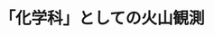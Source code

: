 ﻿---
title: "「化学科」としての火山観測"
category: "理学院"
vol: "35"
interviewee: "大場武・草津白根火山観測所 "
url: ""
tags: []
pdf: "35-5.pdf"
facephoto: ""
career: ""
preface: "学問の分野では他の分野が少なからず関わっている。ここ草津白根火山観測所では唯一、化学科として火山の研究をしている（1998年12月当時）。"
---
